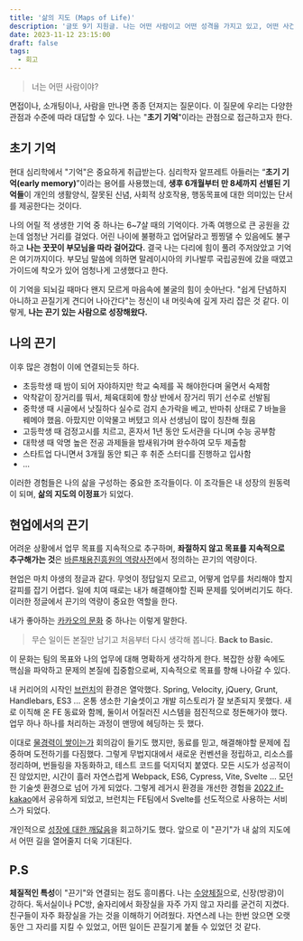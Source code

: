 ```yaml
---
title: '삶의 지도 (Maps of Life)'
description: '글또 9기 지원글. 나는 어떤 사람이고 어떤 성격을 가지고 있고, 어떤 사건으로 지금의 내가 되었는가?'
date: 2023-11-12 23:15:00
draft: false
tags:
  - 회고
---
```


> 너는 어떤 사람이야?

면접이나, 소개팅이나, 사람을 만나면 종종 던져지는 질문이다. 이 질문에 우리는 다양한 관점과 수준에 따라 대답할 수 있다. 나는 "**초기 기억**"이라는 관점으로 접근하고자 한다.

## 초기 기억

현대 심리학에서 "기억"은 중요하게 취급받는다. 심리학자 알프레트 아들러는 “**초기 기억(early memory)**”이라는 용어를 사용했는데, **생후 6개월부터 만 8세까지 선별된 기억들**이 개인의 생활양식, 잘못된 신념, 사회적 상호작용, 행동목표에 대한 의미있는 단서를 제공한다는 것이다.

나의 어릴 적 생생한 기억 중 하나는 6~7살 때의 기억이다.
가족 여행으로 큰 공원을 갔는데 엄청난 거리를 걸었다. 어린 나이에 불평하고 업어달라고 찡찡댈 수 있음에도 불구하고 **나는 꿋꿋이 부모님을 따라 걸어갔다.** 결국 나는 다리에 힘이 풀려 주저앉았고 기억은 여기까지이다. 부모님 말씀에 의하면 말레이시아의 키나발루 국립공원에 갔을 때였고 가이드에 착오가 있어 엄청나게 고생했다고 한다.

이 기억을 되뇌길 때마다 왠지 모르게 마음속에 불굴의 힘이 솟아난다.
"쉽게 단념하지 아니하고 끈질기게 견디어 나아간다"는 정신이 내 머릿속에 깊게 자리 잡은 것 같다.
이렇게, **나는 끈기 있는 사람으로 성장해왔다.**

## 나의 끈기

이후 많은 경험이 이에 연결되는듯 하다.

- 초등학생 때 밤이 되어 자야하지만 학교 숙제를 꼭 해야한다며 울면서 숙제함
- 악착같이 장거리를 뚸서, 체육대회에 항상 반에서 장거리 뛰기 선수로 선발됨
- 중학생 때 시골에서 낫질하다 실수로 검지 손가락을 베고, 반마취 상태로 7 바늘을 꿰메야 했음. 아팠지만 이악물고 버텼고 의사 선생님이 많이 칭찬해 줬음
- 고등학생 때 검정고시를 치르고, 혼자서 1년 동안 도서관을 다니며 수능 공부함
- 대학생 때 악명 높은 전공 과제들을 밤새워가며 완수하여 모두 제출함
- 스타트업 다니면서 3개월 동안 퇴근 후 취준 스터디를 진행하고 입사함
- ...

이러한 경험들은 나의 삶을 구성하는 중요한 조각들이다.
이 조각들은 내 성장의 원동력이 되며, **삶의 지도의 이정표**가 되었다.

## 현업에서의 끈기

어려운 상황에서 업무 목표를 지속적으로 추구하며, **좌절하지 않고 목표를 지속적으로 추구해가는 것**은 [바른채용진흥원의 역량사전](http://dic.irhr.kr/mycard/dic/?mode=view&cseq=188)에서 정의하는 끈기의 역량이다.

현업은 마치 야생의 정글과 같다. 무엇이 정답일지 모르고, 어떻게 업무를 처리해야 할지 갈피를 잡기 어렵다. 일에 치여 때로는 내가 해결해야할 진짜 문제를 잊어버리기도 하다. 이러한 정글에서 끈기의 역량이 중요한 역할을 한다.

내가 좋아하는 [카카오의 문화](https://www.kakaocorp.com/page/about/kakaoCulture) 중 하나는 이렇게 말한다.

> 무슨 일이든 본질만 남기고 처음부터 다시 생각해 봅니다. **Back to Basic.**

이 문화는 팀의 목표와 나의 업무에 대해 명확하게 생각하게 한다. 복잡한 상황 속에도 핵심을 파악하고 문제의 본질에 집중함으로써, 지속적으로 목표를 향해 나아갈 수 있다.

내 커리어의 시작인 [브런치](https://brunch.co.kr/)의 환경은 열악했다. Spring, Velocity, jQuery, Grunt, Handlebars, ES3 ... 온통 생소한 기술셋이고 개발 히스토리가 잘 보존되지 못했다. 새로 이직해 온 FE 동료와 함께, 둘이서 어질러진 시스템을 점진적으로 정돈해가야 했다. 업무 하나 하나를 처리하는 과정이 맨땅에 헤딩하는 듯 했다.

이대로 [물경력이 쌓이는가](https://bepyan.github.io/blog/retrospect/2022-water-career#%EB%AC%BC%EA%B2%BD%EB%A0%A5%EC%9D%B4%EB%9E%80) 회의감이 들기도 했지만, 동료를 믿고, 해결해야할 문제에 집중하며 도전하기를 다짐했다. 그렇게 무법지대에서 새로운 컨벤션을 정립하고, 리소스를 정리하며, 번들링을 자동화하고, 테스트 코드를 덕지덕지 붙였다. 모든 시도가 성공적이진 않았지만, 시간이 흘러 자연스럽게 Webpack, ES6, Cypress, Vite, Svelte ... 모던한 기술셋 환경으로 넘어 가게 되었다. 그렇게 레거시 환경을 개선한 경험을 [2022 if-kakao](https://if.kakao.com/2022/session/76)에서 공유하게 되었고, 브런치는 FE팀에서 Svelte를 선도적으로 사용하는 서비스가 되었다.

개인적으로 [성장에 대한 깨닳음](https://bepyan.github.io/blog/retrospect/2022-in-kakao#%EB%82%98%EC%9D%98-%EA%B9%A8%EB%8B%B3%EC%9D%8C)을 회고하기도 했다.
앞으로 이 "끈기"가 내 삶의 지도에서 어떤 길을 열어줄지 더욱 기대된다.

## P.S

**체질적인 특성**이 "끈기"와 연결되는 점도 흥미롭다.
나는 [수양체질](https://irehclinic.com/8constitution/renotonia)으로, 신장(방광)이 강하다. 독서실이나 PC방, 술자리에서 화장실을 자주 가지 않고 자리를 굳건히 지켰다. 친구들이 자주 화장실을 가는 것을 이해하기 어려웠다. 자연스레 나는 한번 앉으면 오랫동안 그 자리를 지킬 수 있었고, 어떤 일이든 끈질기게 붙들 수 있었던 것 같다.
